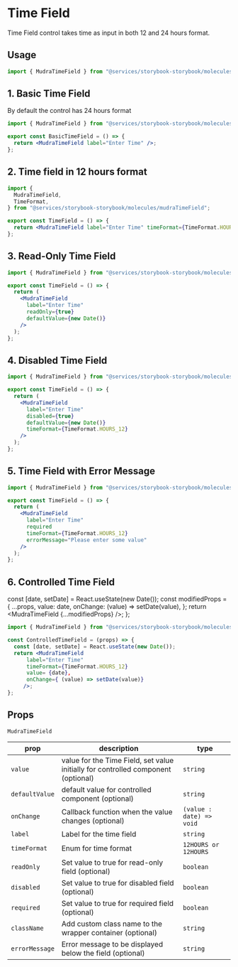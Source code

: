 
<Meta title="Molecules/Mudra Time Field" component={MudraTimeField} />

# Time Field

Time Field control takes time as input in both 12 and 24 hours format.

## Usage

```jsx
import { MudraTimeField } from "@services/storybook-storybook/molecules/mudraTimeField";
```

## 1. Basic Time Field

By default the control has 24 hours format

<Canvas>
  <Story name="Basic Time Field">
    <MudraTimeField label="Enter Time" />
  </Story>
</Canvas>

```jsx
import { MudraTimeField } from "@services/storybook-storybook/molecules/mudraTimeField";

export const BasicTimeField = () => {
  return <MudraTimeField label="Enter Time" />;
};
```

## 2. Time field in 12 hours format

<Canvas>
  <Story name="Time field in 12 hours format">
    <MudraTimeField label="Enter Time" timeFormat={TimeFormat.HOURS_12} />
  </Story>
</Canvas>

```jsx
import {
  MudraTimeField,
  TimeFormat,
} from "@services/storybook-storybook/molecules/mudraTimeField";

export const TimeField = () => {
  return <MudraTimeField label="Enter Time" timeFormat={TimeFormat.HOURS_12} />;
};
```

## 3. Read-Only Time Field

<Canvas>
  <Story name="Read-Only Time Field">
    <MudraTimeField
      label="Enter Time"
      readOnly={true}
      defaultValue={new Date()}
    />
  </Story>
</Canvas>

```jsx
import { MudraTimeField } from "@services/storybook-storybook/molecules/mudraTimeField";

export const TimeField = () => {
  return (
    <MudraTimeField
      label="Enter Time"
      readOnly={true}
      defaultValue={new Date()}
    />
  );
};
```

## 4. Disabled Time Field

<Canvas>
  <Story name="Disabled Time Field">
    <MudraTimeField
      label="Enter Time"
      disabled={true}
      defaultValue={new Date()}
      timeFormat={TimeFormat.HOURS_12}
    />
  </Story>
</Canvas>

```jsx
import { MudraTimeField } from "@services/storybook-storybook/molecules/mudraTimeField";

export const TimeField = () => {
  return (
    <MudraTimeField
      label="Enter Time"
      disabled={true}
      defaultValue={new Date()}
      timeFormat={TimeFormat.HOURS_12}
    />
  );
};
```

## 5. Time Field with Error Message

<Canvas>
  <Story name="Time Field with Error Message">
    <MudraTimeField
      label="Enter Time"
      required
      timeFormat={TimeFormat.HOURS_12}
      errorMessage="Please enter some value"
    />
  </Story>
</Canvas>

```jsx
import { MudraTimeField } from "@services/storybook-storybook/molecules/mudraTimeField";

export const TimeField = () => {
  return (
    <MudraTimeField
      label="Enter Time"
      required
      timeFormat={TimeFormat.HOURS_12}
      errorMessage="Please enter some value"
    />
  );
};
```

## 6. Controlled Time Field

  const [date, setDate] = React.useState(new Date());
  const modifiedProps = {
    ...props,
    value: date,
    onChange: (value) => setDate(value),
  };
  return <MudraTimeField {...modifiedProps} />;
};

<Canvas>
  <Story name="Controlled Time Field">
    <ControlledTimeField label="Enter Time" timeFormat={TimeFormat.HOURS_12} />
  </Story>
</Canvas>

```jsx
import { MudraTimeField } from "@services/storybook-storybook/molecules/mudraTimeField";

const ControlledTimeField = (props) => {
  const [date, setDate] = React.useState(new Date());
  return <MudraTimeField
      label="Enter Time"
      timeFormat={TimeFormat.HOURS_12}
      value= {date},
      onChange={ (value) => setDate(value)}
     />;
};
```

## Props

`MudraTimeField`

<div style={{overflowX: 'auto'}}>

| prop           | description                                                                       | type                     |
| -------------- | --------------------------------------------------------------------------------- | ------------------------ |
| `value`        | value for the Time Field, set value initially for controlled component (optional) | `string`                 |
| `defaultValue` | default value for controlled component (optional)                                 | `string`                 |
| `onChange`     | Callback function when the value changes (optional)                               | `(value : date) => void` |
| `label`        | Label for the time field                                                          | `string`                 |
| `timeFormat`   | Enum for time format                                                              | `12HOURS or 12HOURS`     |
| `readOnly`     | Set value to true for read-only field (optional)                                  | `boolean`                |
| `disabled`     | Set value to true for disabled field (optional)                                   | `boolean`                |
| `required`     | Set value to true for required field (optional)                                   | `boolean`                |
| `className`    | Add custom class name to the wrapper container (optional)                         | `string`                 |
| `errorMessage` | Error message to be displayed below the field (optional)                          | `string`                 |

</div>
